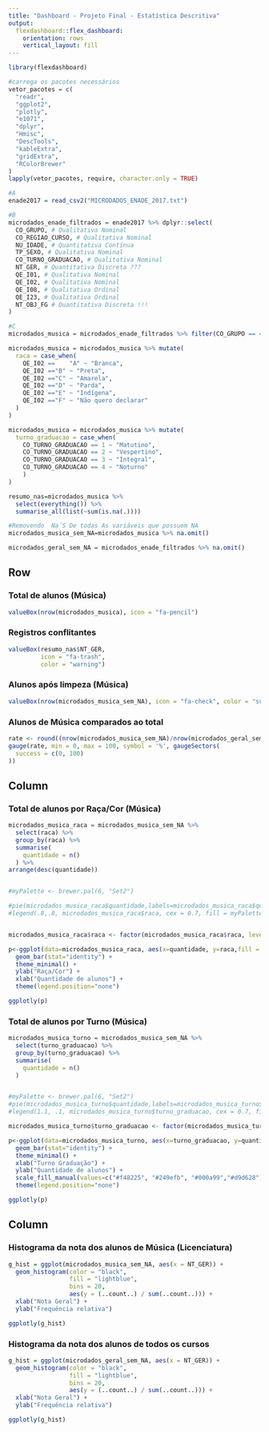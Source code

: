 ```yaml
---
title: "Dashboard - Projeto Final - Estatística Descritiva"
output: 
  flexdashboard::flex_dashboard:
    orientation: rows
    vertical_layout: fill
---
```


```r
library(flexdashboard)

#carrega os pacotes necessários
vetor_pacotes = c(
  "readr",
  "ggplot2",
  "plotly",
  "e1071",
  "dplyr",
  "Hmisc",
  "DescTools",
  "kableExtra",
  "gridExtra",
  "RColorBrewer"
)
lapply(vetor_pacotes, require, character.only = TRUE)
```

```r

#A
enade2017 = read_csv2("MICRODADOS_ENADE_2017.txt")

#B
microdados_enade_filtrados = enade2017 %>% dplyr::select(
  CO_GRUPO, # Qualitativa Nominal
  CO_REGIAO_CURSO, # Qualitativa Nominal
  NU_IDADE, # Quantitativa Contínua
  TP_SEXO, # Qualitativa Nominal
  CO_TURNO_GRADUACAO, # Qualitativa Nominal
  NT_GER, # Quantitativa Discreta ???
  QE_I01, # Qualitativa Nominal
  QE_I02, # Qualitativa Nominal
  QE_I08, # Qualitativa Ordinal
  QE_I23, # Qualitativa Ordinal
  NT_OBJ_FG # Quantitativa Discreta !!!
)

#C
microdados_musica = microdados_enade_filtrados %>% filter(CO_GRUPO == 4301)

microdados_musica = microdados_musica %>% mutate(
  raca = case_when(
    QE_I02 ==    "A" ~ "Branca",
    QE_I02 =="B" ~ "Preta",
    QE_I02 =="C" ~ "Amarela",
    QE_I02 =="D" ~ "Parda",
    QE_I02 =="E" ~ "Indígena",
    QE_I02 =="F" ~ "Não quero declarar"
  )
)

microdados_musica = microdados_musica %>% mutate(
  turno_graduacao = case_when(
    CO_TURNO_GRADUACAO == 1 ~ "Matutino",
    CO_TURNO_GRADUACAO == 2 ~ "Vespertino",
    CO_TURNO_GRADUACAO == 3 ~ "Integral",
    CO_TURNO_GRADUACAO == 4 ~ "Noturno"
    )
)

resumo_nas=microdados_musica %>%
  select(everything()) %>%  
  summarise_all(list(~sum(is.na(.))))

#Removendo  Na´S De todas As variáveis que possuem NA
microdados_musica_sem_NA=microdados_musica %>% na.omit()

microdados_geral_sem_NA = microdados_enade_filtrados %>% na.omit()


```

Row
-----------------------------------------------------------------------

### Total de alunos (Música)

```r
valueBox(nrow(microdados_musica), icon = "fa-pencil")
```

### Registros conflitantes

```r
valueBox(resumo_nas$NT_GER, 
         icon = "fa-trash",
         color = "warning")
```

### Alunos após limpeza (Música)

```r
valueBox(nrow(microdados_musica_sem_NA), icon = "fa-check", color = "success")
```

### Alunos de Música comparados ao total

```r
rate <- round((nrow(microdados_musica_sem_NA)/nrow(microdados_geral_sem_NA)) * 100,2)
gauge(rate, min = 0, max = 100, symbol = '%', gaugeSectors(
  success = c(0, 100)
))
```

Column {data-width=650}
-----------------------------------------------------------------------

### Total de alunos por Raça/Cor (Música)

```r
microdados_musica_raca = microdados_musica_sem_NA %>%
  select(raca) %>%
  group_by(raca) %>%
  summarise(
    quantidade = n()
  ) %>% 
arrange(desc(quantidade))


#myPalette <- brewer.pal(6, "Set2") 

#pie(microdados_musica_raca$quantidade,labels=microdados_musica_raca$quantidade, border="white", col = myPalette)
#legend(.8,.8, microdados_musica_raca$raca, cex = 0.7, fill = myPalette)


microdados_musica_raca$raca <- factor(microdados_musica_raca$raca, levels = unique(microdados_musica_raca$raca)[order(microdados_musica_raca$quantidade, decreasing = FALSE)])

p<-ggplot(data=microdados_musica_raca, aes(x=quantidade, y=raca,fill = raca)) +
  geom_bar(stat="identity") +
  theme_minimal() +
  ylab("Raça/Cor") +
  xlab("Quantidade de alunos") +
  theme(legend.position="none")

ggplotly(p)

```

### Total de alunos por Turno (Música)

```r
microdados_musica_turno = microdados_musica_sem_NA %>%
  select(turno_graduacao) %>%
  group_by(turno_graduacao) %>%
  summarise(
    quantidade = n()
  )


#myPalette <- brewer.pal(6, "Set2") 
#pie(microdados_musica_turno$quantidade,labels=microdados_musica_turno$quantidade, border="white", col = myPalette)
#legend(1.1, .1, microdados_musica_turno$turno_graduacao, cex = 0.7, fill = myPalette)

microdados_musica_turno$turno_graduacao <- factor(microdados_musica_turno$turno_graduacao, levels = unique(microdados_musica_turno$turno_graduacao)[order(microdados_musica_turno$quantidade, decreasing = FALSE)])

p<-ggplot(data=microdados_musica_turno, aes(x=turno_graduacao, y=quantidade,fill = turno_graduacao)) +
  geom_bar(stat="identity") +
  theme_minimal() +
  xlab("Turno Graduação") +
  ylab("Quantidade de alunos") +
  scale_fill_manual(values=c("#f48225", "#249efb", "#000a99","#d9d628")) +
  theme(legend.position="none")

ggplotly(p)

```

Column {data-width=350}
-----------------------------------------------------------------------

### Histograma da nota dos alunos de Música (Licenciatura)

```r
g_hist = ggplot(microdados_musica_sem_NA, aes(x = NT_GER)) +
  geom_histogram(color = "black",
                 fill = "lightblue",
                 bins = 20,
                 aes(y = (..count..) / sum(..count..))) +
  xlab("Nota Geral") +
  ylab("Frequência relativa")

ggplotly(g_hist)
```

### Histograma da nota dos alunos de todos os cursos

```r
g_hist = ggplot(microdados_geral_sem_NA, aes(x = NT_GER)) +
  geom_histogram(color = "black",
                 fill = "lightblue",
                 bins = 20,
                 aes(y = (..count..) / sum(..count..))) +
  xlab("Nota Geral") +
  ylab("Frequência relativa")

ggplotly(g_hist)
```

